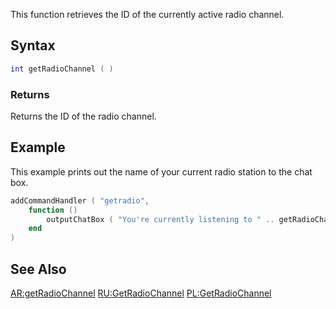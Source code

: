  
{{Client function}}
This function retrieves the ID of the currently active radio channel.

==Syntax== 
<syntaxhighlight lang="lua">
int getRadioChannel ( )             
</syntaxhighlight> 

===Returns===
Returns the ID of the radio channel.
{{SoundID}}

==Example==
This example prints out the name of your current radio station to the chat box.
<syntaxhighlight lang="lua">
addCommandHandler ( "getradio",
    function ()
        outputChatBox ( "You're currently listening to " .. getRadioChannelName ( getRadioChannel() ) .. "!" )
    end
)
</syntaxhighlight>

==See Also==

{{Client_audio_functions}}
[[/AR:getRadioChannel.md|AR:getRadioChannel]]
[[/RU:GetRadioChannel.md|RU:GetRadioChannel]]
[[/PL:GetRadioChannel.md|PL:GetRadioChannel]]